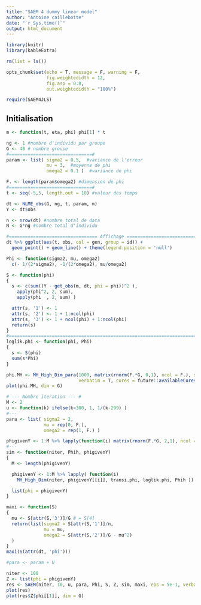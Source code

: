 ```yaml
---
title: "SAEM 4 dummy linear model"
author: "Antoine caillebotte"
date: "`r Sys.time()`"
output: html_document
---
```

  
<style type="text/css">
.main-container {
  max-width: 1000px;
  margin-left: auto;
  margin-right: auto;
}
</style>
  
```r
library(knitr)
library(kableExtra)

rm(list = ls())

opts_chunk$set(echo = T, message = F, warning = F,
               fig.weightedidth = 12,
               fig.asp = 0.8,
               out.weightedidth = "100%")

require(SAEM4JLS)
```

## Initialisation

```r
m <- function(t, eta, phi) phi[1] * t

ng <- 1 #nombre d'individu par groupe
G <- 40 # nombre groupe
#===============================#
param <- list( sigma2 = 0.5,  #variance de l'erreur
               mu = 3,  #moyenne de phi
               omega2 = 0.1 )  #variance de phi

F. <- length(param$omega2) #dimension de phi
#===============================#
t <- seq(-5,5, length.out = 10) #valeur des temps

dt <- NLME_obs(G, ng, t, param, m)
Y <- dt$obs

n <- nrow(dt) #nombre total de data
N <- G*ng #nombre total d'individu

#================================= Affichage ================================#
dt %>% ggplot(aes(t, obs, col = gen, group = id)) + 
  geom_point() + geom_line() + theme(legend.position = 'null')
```


```r
Phi <- function(sigma2, mu, omega2)
  c(- 1/(2*sigma2), -1/(2*omega2), mu/omega2)

S <- function(phi)
{
  s <- c(sum((Y - get_obs(m, dt, phi = phi))^2 ),
    apply(phi^2, 2, sum),
    apply(phi  , 2, sum) )

  attr(s, '1') <- 1
  attr(s, '2') <- 1 + 1:ncol(phi)
  attr(s, '3') <- 1 + ncol(phi) + 1:ncol(phi)
  return(s)
}
#=============================================================================#
loglik.phi <- function(phi, Phi)
{
  s <- S(phi)
  sum(s*Phi)
}

phi.MH <- MH_High_Dim_para(1000, matrix(rnorm(F.*G, 0,1), ncol = F.), sd = .05, loglik.phi, do.call(Phi, param), 
                           verbatim = T, cores = future::availableCores()-2)
plot(phi.MH, dim = G)
```

```r
# --- Nombre iteration --- #
M <- 2
u <- function(k) ifelse(k<300, 1, 1/(k-299) )
#---
para <- list( sigma2 = 2,
              mu = rep(0, F.),
              omega2 = rep(1, F.) )

phigivenY <- 1:M %>% lapply(function(i) matrix(rnorm(F.*G, 2,1), ncol = F.) )
#---
sim <- function(niter, Phih, phigivenY)
{
  M <- length(phigivenY)

  phigivenY <- 1:M %>% lapply( function(i)
    MH_High_Dim(niter, phigivenY[[i]], transi.phi, loglik.phi, Phih ))

  list(phi = phigivenY)
}

maxi <- function(S)
{
  mu <- S[attr(S,'3')]/G # = S[4]
  return(list(sigma2 = S[attr(S,'1')]/n,
              mu = mu,
              omega2 = S[attr(S,'2')]/G - mu^2)
  )
}
maxi(S(attr(dt, 'phi')))

#para <- param + U

niter <- 100
Z <- list(phi = phigivenY)
res <- SAEM(niter, 10, u, para, Phi, S, Z, sim, maxi, eps = 5e-1, verbatim = F)
plot(res)
plot(res$Z$phi[[1]], dim = G)


```










